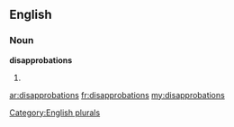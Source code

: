 ==English==

===Noun===
'''disapprobations'''

# {{plural of|[[disapprobation]]}}

[[Category:English plurals]]

[[ar:disapprobations]]
[[fr:disapprobations]]
[[my:disapprobations]]